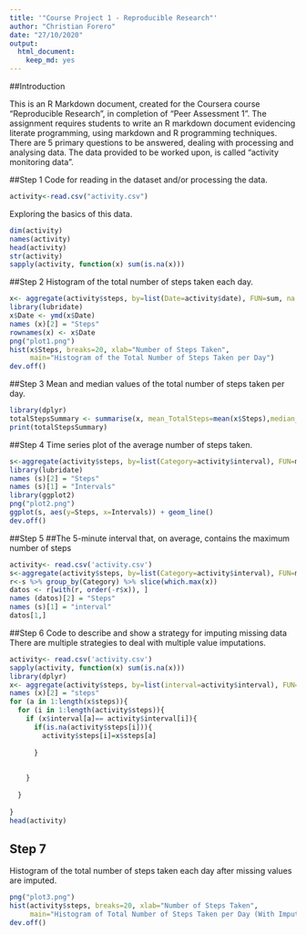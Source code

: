 ---
title: '"Course Project 1 - Reproducible Research"'
author: "Christian Forero"
date: "27/10/2020"
output: 
  html_document: 
    keep_md: yes
---
##Introduction

This is an R Markdown document, created for the Coursera course "Reproducible Research", in completion of "Peer Assessment 1". The assignment requires students to write an R markdown document evidencing literate programming, using markdown and R programming techniques. There are 5 primary questions to be answered, dealing with processing and analysing data. The data provided to be worked upon, is called "activity monitoring data".


##Step 1
Code for reading in the dataset and/or processing the data.

```{r, echo = TRUE}
activity<-read.csv("activity.csv")
```
Exploring the basics of this data.
```{r}
dim(activity)
names(activity)
head(activity)
str(activity)
sapply(activity, function(x) sum(is.na(x)))
```
##Step 2
Histogram of the total number of steps taken each day.

```{r, echo = TRUE}
x<- aggregate(activity$steps, by=list(Date=activity$date), FUN=sum, na.rm=TRUE)
library(lubridate)
x$Date <- ymd(x$Date)
names (x)[2] = "Steps"
rownames(x) <- x$Date
png("plot1.png")
hist(x$Steps, breaks=20, xlab="Number of Steps Taken", 
     main="Histogram of the Total Number of Steps Taken per Day")
dev.off()

```

##Step 3
Mean and median values of the total number of steps taken per day.

```{r, echo = TRUE}
library(dplyr)
totalStepsSummary <- summarise(x, mean_TotalSteps=mean(x$Steps),median_TotalSteps=median(x$Steps))
print(totalStepsSummary)
```
##Step 4
Time series plot of the average number of steps taken.

```{r, echo = TRUE}
s<-aggregate(activity$steps, by=list(Category=activity$interval), FUN=mean,  na.rm=TRUE)
library(lubridate)
names (s)[2] = "Steps"
names (s)[1] = "Intervals"
library(ggplot2)
png("plot2.png")
ggplot(s, aes(y=Steps, x=Intervals)) + geom_line()
dev.off()
```

##Step 5
##The 5-minute interval that, on average, contains the maximum number of steps
```{r, echo = TRUE}
activity<- read.csv('activity.csv')
s<-aggregate(activity$steps, by=list(Category=activity$interval), FUN=mean,  na.rm=TRUE)
r<-s %>% group_by(Category) %>% slice(which.max(x))
datos <- r[with(r, order(-r$x)), ]
names (datos)[2] = "Steps"
names (s)[1] = "interval"
datos[1,]
```

##Step 6
Code to describe and show a strategy for imputing missing data
There are multiple strategies to deal with multiple value imputations.

```{r, echo = TRUE}
activity<- read.csv('activity.csv')
sapply(activity, function(x) sum(is.na(x)))
library(dplyr)
x<- aggregate(activity$steps, by=list(interval=activity$interval), FUN=sum, na.rm=TRUE)
names (x)[2] = "steps"
for (a in 1:length(x$steps)){
  for (i in 1:length(activity$steps)){
    if (x$interval[a]== activity$interval[i]){
      if(is.na(activity$steps[i])){
        activity$steps[i]=x$steps[a]
        
      }
      
      
    }
    
  }
  
}
head(activity)

```

## Step 7
Histogram of the total number of steps taken each day after missing values are imputed.

```{r, echo = TRUE}
png("plot3.png")
hist(activity$steps, breaks=20, xlab="Number of Steps Taken", 
     main="Histogram of Total Number of Steps Taken per Day (With Imputed Values)")
dev.off()
```

